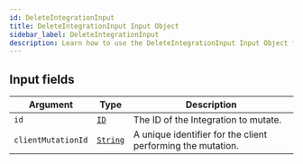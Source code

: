 ```yaml
---
id: DeleteIntegrationInput
title: DeleteIntegrationInput Input Object
sidebar_label: DeleteIntegrationInput
description: Learn how to use the DeleteIntegrationInput Input Object for Builder's API.
---
```


## Input fields

| Argument           | Type                                     | Description                                                 |
| ------------------ | ---------------------------------------- | ----------------------------------------------------------- |
| `id`               | [`ID`](/composer/builder/api/schema/scalar/ID.mdx)         | The ID of the Integration to mutate.                        |
| `clientMutationId` | [`String`](/composer/builder/api/schema/scalar/String.mdx) | A unique identifier for the client performing the mutation. |
